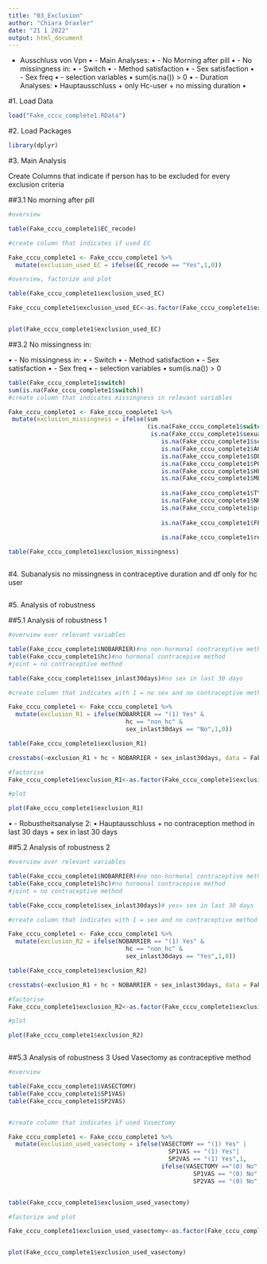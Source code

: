 ```yaml
---
title: "03_Exclusion"
author: "Chiara Draxler"
date: "21 1 2022"
output: html_document
---
```


- Ausschluss von Vpn
•	-  Main Analyses:
•	- No Morning after pill
•	- No missingness in:
•	- Switch
•	- Method satisfaction
•	- Sex satisfaction
•	- Sex freq
•	- selection variables
•	sum(is.na()) > 0
•	- Duration Analyses: 
•	Hauptausschluss + only Hc-user + no missing duration
•

#1. Load Data
```r

load("Fake_cccu_complete1.RData")
```

#2. Load Packages

```r
library(dplyr)
```

#3. Main Analysis 

Create Columns that indicate if person has to be excluded for every exclusion criteria 




##3.1 No morning after pill

```r
#overview

table(Fake_cccu_complete1$EC_recode)

#create column that indicates if used EC

Fake_cccu_complete1 <- Fake_cccu_complete1 %>%
  mutate(exclusion_used_EC = ifelse(EC_recode == "Yes",1,0))

#overview, factorize and plot

table(Fake_cccu_complete1$exclusion_used_EC)

Fake_cccu_complete1$exclusion_used_EC<-as.factor(Fake_cccu_complete1$exclusion_used_EC)


plot(Fake_cccu_complete1$exclusion_used_EC)

```

##3.2 No missingness
in:

•	- No missingness in:
•	- Switch
•	- Method satisfaction
•	- Sex satisfaction
•	- Sex freq
•	- selection variables
•	sum(is.na()) > 0

```r
table(Fake_cccu_complete1$switch)
sum(is.na(Fake_cccu_complete1$switch))
#create column that indicates missingness in relevant variables

Fake_cccu_complete1 <- Fake_cccu_complete1 %>%
 mutate(exclusion_missingness = ifelse(sum
                                       (is.na(Fake_cccu_complete1$switch)+
                                        is.na(Fake_cccu_complete1$sexual_satisfaction)+
                                           is.na(Fake_cccu_complete1$sex_freq)+
                                           is.na(Fake_cccu_complete1$AGE)+
                                           is.na(Fake_cccu_complete1$DEGREE_recode)+
                                           is.na(Fake_cccu_complete1$POVRATE)+
                                           is.na(Fake_cccu_complete1$HLTHPROB_recode)+
                                           is.na(Fake_cccu_complete1$MEDPROB_recode)+
                                                                                      is.na(Fake_cccu_complete1$GAPINS_recode)+
                                           is.na(Fake_cccu_complete1$TYPEINS_recode)+
                                           is.na(Fake_cccu_complete1$NKIDS_t1)+
                                           is.na(Fake_cccu_complete1$pregnant_between_waves)+
                                                                                      is.na(Fake_cccu_complete1$had_baby_between_waves)+
                                           is.na(Fake_cccu_complete1$FEELPG_recode)+
                                                                                      is.na(Fake_cccu_complete1$Avoid_recode)+
                                           is.na(Fake_cccu_complete1$rel_dur_factor))>0, 1, 0)) 

table(Fake_cccu_complete1$exclusion_missingness)



```


#4. Subanalysis
 no missingness in contraceptive duration and df only for hc user
 
```r

```
 
 
#5. Analysis of robustness

##5.1 Analysis of robustness 1
```r
#overview over relevant variables

table(Fake_cccu_complete1$NOBARRIER)#no non-hormonal contraceptive method in last 30days
table(Fake_cccu_complete1$hc)#no hormonal contracepive method 
#joint = no contraceptive method 

table(Fake_cccu_complete1$sex_inlast30days)#no sex in last 30 days

#create column that indicates with 1 = no sex and no contraceptive method used in last 30 days

Fake_cccu_complete1 <- Fake_cccu_complete1 %>%
  mutate(exclusion_R1 = ifelse(NOBARRIER == "(1) Yes" & 
                                 hc == "non_hc" &
                                 sex_inlast30days == "No",1,0))

table(Fake_cccu_complete1$exclusion_R1)

crosstabs(~exclusion_R1 + hc + NOBARRIER + sex_inlast30days, data = Fake_cccu_complete1) #seems to have worked :) :) (see NOBARRIER = (1) Yes, sex_inlast30days = No)

#factorise
Fake_cccu_complete1$exclusion_R1<-as.factor(Fake_cccu_complete1$exclusion_R1)

#plot

plot(Fake_cccu_complete1$exclusion_R1)


```


•	- Robustheitsanalyse 2:
•	Hauptausschluss + no contraception method in last 30 days + sex in last 30 days


##5.2 Analysis of robustness 2

```r
#overview over relevant variables

table(Fake_cccu_complete1$NOBARRIER)#no non-hormonal contraceptive method in last 30days
table(Fake_cccu_complete1$hc)#no hormonal contracepive method 
#joint = no contraceptive method 

table(Fake_cccu_complete1$sex_inlast30days)# yes= sex in last 30 days

#create column that indicates with 1 = sex and no contraceptive method used in last 30 days

Fake_cccu_complete1 <- Fake_cccu_complete1 %>%
  mutate(exclusion_R2 = ifelse(NOBARRIER == "(1) Yes" & 
                                 hc == "non_hc" &
                                 sex_inlast30days == "Yes",1,0))

table(Fake_cccu_complete1$exclusion_R2)

crosstabs(~exclusion_R1 + hc + NOBARRIER + sex_inlast30days, data = Fake_cccu_complete1) #seems to have worked :) :) (see NOBARRIER = (1) Yes, sex_inlast30days = Yes)

#factorise
Fake_cccu_complete1$exclusion_R2<-as.factor(Fake_cccu_complete1$exclusion_R2)

#plot

plot(Fake_cccu_complete1$exclusion_R2)



```





##5.3 Analysis of robustness 3
 Used Vasectomy as contraceptive method
```r
#overview

table(Fake_cccu_complete1$VASECTOMY)
table(Fake_cccu_complete1$SP1VAS)
table(Fake_cccu_complete1$SP2VAS)


#create column that indicates if used Vasectomy

Fake_cccu_complete1 <- Fake_cccu_complete1 %>%
  mutate(exclusion_used_vasectomy = ifelse(VASECTOMY == "(1) Yes" |
                                             SP1VAS == "(1) Yes"|
                                             SP2VAS == "(1) Yes",1,
                                           ifelse(VASECTOMY =="(0) No"|
                                                    SP1VAS == "(0) No"|
                                                    SP2VAS == "(0) No", 0, NA)))


table(Fake_cccu_complete1$exclusion_used_vasectomy)

#factorize and plot

Fake_cccu_complete1$exclusion_used_vasectomy<-as.factor(Fake_cccu_complete1$exclusion_used_vasectomy)


plot(Fake_cccu_complete1$exclusion_used_vasectomy)

```




